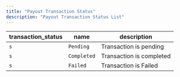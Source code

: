 ```yaml
---
title: "Payout Transaction Status"
description: "Payout Transaction Status List"
---
```


| transaction_status | name        | description              |
| ------------------ | ----------- | ------------------------ |
| `s`                | `Pending`   | Transaction is pending   |
| `s`                | `Completed` | Transaction is completed |
| `s`                | `Failed`    | Transaction is Failed    |
